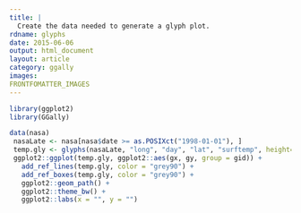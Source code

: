 ---
title: |
  Create the data needed to generate a glyph plot.
rdname: glyphs
date: 2015-06-06
output: html_document
layout: article
category: ggally
images:
FRONTFOMATTER_IMAGES
---

```{r, echo = FALSE, message = FALSE}
library(ggplot2)
library(GGally)
```

```{r glyphs, cache = TRUE}
data(nasa)
 nasaLate <- nasa[nasa$date >= as.POSIXct("1998-01-01"), ]
 temp.gly <- glyphs(nasaLate, "long", "day", "lat", "surftemp", height=2.5)
 ggplot2::ggplot(temp.gly, ggplot2::aes(gx, gy, group = gid)) +
   add_ref_lines(temp.gly, color = "grey90") +
   add_ref_boxes(temp.gly, color = "grey90") +
   ggplot2::geom_path() +
   ggplot2::theme_bw() +
   ggplot2::labs(x = "", y = "")



```